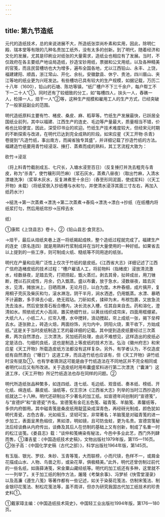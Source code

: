 ```yaml
---
---
---
```

title: 第九节造纸
---



元代的造纸技术，总的来说进展不大，所造纸张崇尚朴素和实用，因此，除明仁殿、瑞本堂等有限的几种名贵加工纸外，没有太多的创新。到了明代，随着经济和文化的发展，尤其是印刷业对纸张的大量需求，造纸业也相应有了发展。当时，不仅政府在各主要纸产地设局造纸，抄造宝钞用纸，票据和公文用纸，以及各种精美的官笺，而且民营槽坊也大为增多，遍布全国各地，尤以江西铅山、永丰、上饶，福建建阳、顺昌，浙江常山、开化、余杭，安徽歙县、休宁、贵池，四川眉山、夹江等地的纸业更为兴旺发达。有些槽坊已具有较大的生产规模，如据记载，万历二十八年（1600），铅山的石塘、陈坊等镇，“纸厂槽户不下三千余户，每户帮工不下一二十人”①。同时还有了较细致的分工，如“每槽四人，扶头一人，舂礁一人，检择一人，焙干一人”②等，这种生产规模和雇用工人的生产方式，已经突破了一般家庭副业的范围。

明代造纸原料主要有竹、楮皮、桑皮、麻、稻草等。竹纸生产发展最快，已跃居全国纸业前列，其中以福建、江西生产的连史、毛边等产量最大，质量相当不错，价格也比较便宜，因此，深受印书业的欢迎。竹纸生产技术难度较大，但经宋元时期的不断探索与改进，在明代已达到完全成熟的阶段。如宋应星《天工开物·杀青》卷提到“凡造竹纸，事出南方，而闽省独专其盛”，并详细记载了抄造竹纸的方法。福建造竹纸要用青竹经浸沤、捶打、蒸煮而成的熟料，其工艺流程大致为：

砍竹→浸沤

（将上料青竹截剖成五、七尺长，入塘水浸至百日）（反复捶打并洗去粗壳与青皮，称为“杀青”，使竹穰形同苎麻）（浆石灰水，蒸煮八昼夜）（取出竹麻，入清水漂塘洗净）（浆草木灰水，反复淋煮至十余日）（舂至形同泥面，使成浆料）（《天工开物》未载）（将纸浆倒入抄纸槽与水和匀，并使清水浸浮其面三寸左右，再加入纸药水汁）

→槌洗→第一次蒸煮→漂洗→第二次蒸煮→舂捣→漂洗→漂白→抄纸（在纸槽内将纸浆打匀，然后用纸帘抄→压榨去水

纸）

①康熙《上饶县志》卷十。②《铅山县志·食货志》。

→焙干，最后从焙纸夹巷上逐一将纸揭起成帙，整个造纸过程就完成了。福建生产的连史（原名连四）就是用熟料竹浆制成并在当时大量使用的一种好纸。如果省去以上提到的一些工序，则可制成火纸、糙纸等不同用途的纸张。

明代在产量和应用广泛性上仅次于竹纸的是皮纸。《江西省大志》详细记述了江西广信府造楮皮纸的技术过程：“槽户雇请人工，将前物料（指楮皮）浸放清流激水，经数昼夜，足踏去壳，打把捞起，甑火蒸烂。剥去其骨，扯碎成丝，用刀锉断，搅以石灰成性，月余，仍入甑蒸。盛以布囊，放于急水，浸数昼夜，踏去灰水，见清，摊放洲上，日晒雨淋，无论月日，以白为度。木杵舂细，成片摛开，复用桐子壳灰及柴灰和匀，滚水淋泡，阴干半月，涧水洒透，仍用甑蒸。水漂、暴晒不计遍数，多手择去小疵，绝无瑕玷。刀斫如炙，揉碎为末，布袱包裹，又放急流洗去浊水。然后安放青石板合槽内，决长流水入槽，任其自来自去。药和溶化，澄清如水。照依纸式大小高阔，置买绝细竹丝，以黄丝线织成帘床，四面用框绷紧。大纸六人，小纸二人，扛帘入槽，水中搅转，浪动搅起，帘上成纸一张，揭下垒榨去水。逐张掀上，砖造火焙，两面纷饰，光匀内中，阴阳火烧，熏干收下，方始成纸。”这是关于当时皮纸制造工艺的最详细的记载。其中提到造皮纸要经过三次蒸煮，两次自然漂白，三次漂洗，另加纸药处理，由此不难想见，这样造出的皮纸必定是洁白、匀细的良纸，这也是制造上等皮纸的技术方法。弘治《徽州府志》和宋应星《天工开物》所载造皮纸方法都没有这样复杂。另外，有学者认为，不仅造皮纸有自然漂白（“曝日”）这道工序，而且造竹纸也应该有，但《天工开物》讲竹纸时没有提及①，也有学者猜测这可能是由于竹纸造法在不同地区并不完全相同或者明代以后又有所改进。关于造皮纸时用布囊盛浆料进行第二次漂洗（“囊湅”）这道工序，《天工开物》所记竹纸造法也存在同样的问题。②

明代所造纸张品种繁多，如连四纸、连七纸、毛边纸、观音纸、奏本纸、榜纸、开化纸、绵连纸、藤皮纸、油纸等，仅王宗沐《江西省大志》列举的当时江西抄造的纸就达二十八种。明代还研制出不少著名的加工纸。如宣德年间创制的“宣德笺”，与“宣德炉”和“宣德瓷”齐名。宣德笺有金花五色笺、磁青笺、羊脑笺、素馨纸等，多供内府御用。其中磁青笺是桑皮纸用靛蓝染成深青色，再经砑光制成，颜色犹如明代青瓷，古色古香，光如缎玉，坚韧可宝，非常著名；羊脑笺是对磁青笺的进一步加工，表面呈黑色缎纹，黑如漆，明如镜，且可防虫蛀，更为名贵。宣德宫笺秘法后经谈彝从内府传出，谈彝及其后人在仿制的基础上又有创新，制成了名重一时的松江谈笺。《娄县志》载：“谈仲和笺梼染有秘法，今邑中多业此艺，西门外列肆而售，①潘吉星：《中国造纸技术史稿》，文物出版社1979年版，第115—116页。②张子高：《中国化学史稿（古代之部）》，科学出版社1964年版，第145页。

有玉版、银光、罗纹、朱砂、玉青等笺，大而联榜，小而尺牍，色样不一，或屑金花描成山水、人物、鸟兽之形，或染花草，俱极精美。”此外，明代还曾仿制过前代的一些名纸，如唐薛涛笺，宋金粟山藏经纸等。明代的加工纸还有多种，这里就不一一列举了。关于加工纸的制作方法，屠隆《考槃余事》、冯梦祯《快雪堂漫录》以及高濂《遵生八笺》等著作都有一些记述，如关于染葵花笺法、仿制宋笺法、制金银印花笺法、制松花笺法等，虽不周详，但亦为研究我国古代加工纸技术的珍贵史料①。

①戴家璋主编：《中国造纸技术简史》，中国轻工业出版社1994年版，第176—180页。